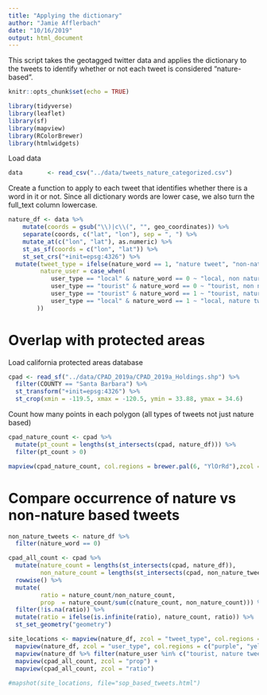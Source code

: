 ```yaml
---
title: "Applying the dictionary"
author: "Jamie Afflerbach"
date: "10/16/2019"
output: html_document
---
```


This script takes the geotagged twitter data and applies the dictionary to the tweets to identify whether or not each tweet is considered "nature-based".

```r
knitr::opts_chunk$set(echo = TRUE)

library(tidyverse)
library(leaflet)
library(sf)
library(mapview)
library(RColorBrewer)
library(htmlwidgets)
```

Load data
```r
data       <- read_csv("../data/tweets_nature_categorized.csv")
```

Create a function to apply to each tweet that identifies whether there is a word in it or not. Since all dictionary words are lower case, we also turn the full_text column lowercase.

```r
nature_df <- data %>%
    mutate(coords = gsub("\\)|c\\(", "", geo_coordinates)) %>%
    separate(coords, c("lat", "lon"), sep = ", ") %>%
    mutate_at(c("lon", "lat"), as.numeric) %>% 
    st_as_sf(coords = c("lon", "lat")) %>%
    st_set_crs("+init=epsg:4326") %>%
  mutate(tweet_type = ifelse(nature_word == 1, "nature tweet", "non-nature tweet"),
         nature_user = case_when(
            user_type == "local" & nature_word == 0 ~ "local, non nature tweet",
            user_type == "tourist" & nature_word == 0 ~ "tourist, non nature tweet",
            user_type == "tourist" & nature_word == 1 ~ "tourist, nature tweet",
            user_type == "local" & nature_word == 1 ~ "local, nature tweet"
        ))
```

# Overlap with protected areas

Load california protected areas database
```r
cpad <- read_sf("../data/CPAD_2019a/CPAD_2019a_Holdings.shp") %>%
  filter(COUNTY == "Santa Barbara") %>%
  st_transform("+init=epsg:4326") %>%
  st_crop(xmin = -119.5, xmax = -120.5, ymin = 33.88, ymax = 34.6)
```

Count how many points in each polygon (all types of tweets not just nature based)

```r
cpad_nature_count <- cpad %>%
  mutate(pt_count = lengths(st_intersects(cpad, nature_df))) %>%
  filter(pt_count > 0)

mapview(cpad_nature_count, col.regions = brewer.pal(6, "YlOrRd"),zcol = "pt_count")
```


# Compare occurrence of nature vs non-nature based tweets

```r
non_nature_tweets <- nature_df %>% 
  filter(nature_word == 0)

cpad_all_count <- cpad %>%
  mutate(nature_count = lengths(st_intersects(cpad, nature_df)),
         non_nature_count = lengths(st_intersects(cpad, non_nature_tweets))) %>%
  rowwise() %>%
  mutate(
         ratio = nature_count/non_nature_count,
         prop  = nature_count/sum(c(nature_count, non_nature_count))) %>%
  filter(!is.na(ratio)) %>%
  mutate(ratio = ifelse(is.infinite(ratio), nature_count, ratio)) %>% 
  st_set_geometry("geometry")
```



```r

site_locations <- mapview(nature_df, zcol = "tweet_type", col.regions = c("darkgreen", "gray"), layer.name = "Tweet types") + 
  mapview(nature_df, zcol = "user_type", col.regions = c("purple", "yellow"), layer.name = "User types") +
  mapview(nature_df %>% filter(nature_user %in% c("tourist, nature tweet", "local, nature tweet")), zcol = "nature_user", col.regions = c("darkgreen", "midnightblue"), layer.name = "User and nature tweets") +
  mapview(cpad_all_count, zcol = "prop") +
  mapview(cpad_all_count, zcol = "ratio") 
  
#mapshot(site_locations, file="sop_based_tweets.html")
```



